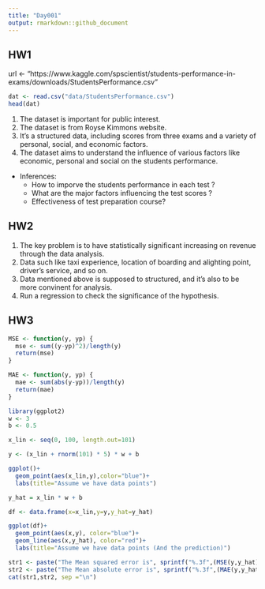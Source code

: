 ```yaml
---
title: "Day001"
output: rmarkdown::github_document
---
```


## HW1 
url <- "https://www.kaggle.com/spscientist/students-performance-in-exams/downloads/StudentsPerformance.csv"
```r
dat <- read.csv("data/StudentsPerformance.csv")
head(dat)
```
1. The dataset is important for public interest.
2. The dataset is from Royse Kimmons website.
3. It's a structured data, including scores from three exams and a variety of personal, social, and economic factors.
4. The dataset aims to understand the influence of various factors like economic, personal and social on the students performance.  
* Inferences:
  + How to imporve the students performance in each test ?
  + What are the major factors influencing the test scores ?
  + Effectiveness of test preparation course?
  
## HW2
1. The key problem is to have statistically significant increasing on revenue through the data analysis.
2. Data such like taxi experience, location of boarding and alighting point, driver's service, and so on.
3. Data mentioned above is supposed to structured, and it's also to be more convinent for analysis.
4. Run a regression to check the significance of the hypothesis. 




## HW3
```r
MSE <- function(y, yp) {
  mse <- sum((y-yp)^2)/length(y)
  return(mse)
}

MAE <- function(y, yp) {
  mae <- sum(abs(y-yp))/length(y)
  return(mae)
}
```

```r
library(ggplot2)
w <- 3
b <- 0.5

x_lin <- seq(0, 100, length.out=101)

y <- (x_lin + rnorm(101) * 5) * w + b

ggplot()+
  geom_point(aes(x_lin,y),color="blue")+
  labs(title="Assume we have data points")
```
```r
y_hat = x_lin * w + b

df <- data.frame(x=x_lin,y=y,y_hat=y_hat)

ggplot(df)+
  geom_point(aes(x,y), color="blue")+
  geom_line(aes(x,y_hat), color="red")+
  labs(title="Assume we have data points (And the prediction)")
```

```r
str1 <- paste("The Mean squared error is", sprintf("%.3f",(MSE(y,y_hat))))
str2 <- paste("The Mean absolute error is", sprintf("%.3f",(MAE(y,y_hat))))
cat(str1,str2, sep ="\n")
```